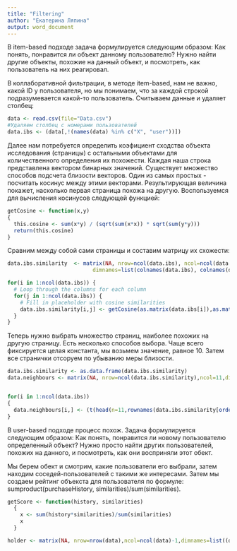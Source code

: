 ```yaml
---
title: "Filtering"
author: "Екатерина Ляпина"
output: word_document
---
```


В item-based подходе задача формулируется следующим образом: Как понять, понравится ли объект данному пользователю? Нужно найти другие объекты, похожие на данный объект, и посмотреть, как пользователь на них реагировал.

В коллаборативной фильтрации, в методе item-based, нам не важно, какой ID у пользователя, но мы понимаем, что за каждой строкой подразумевается какой-то пользователь. Считываем данные и удаляет столбец:
```r
data <- read.csv(file="Data.csv")
#Удаляем столбец с номерами пользователей
data.ibs <- (data[,!(names(data) %in% c("X", "user"))])
```


Далее нам потребуется определить коэфициент сходства объекта исследования (страницы) с остальными объектами для количественного определения их похожести.
Каждая наша строка представлена вектором бинарных значений. Существует множество способов подсчета близости векторов. Один из самых простых - посчитать косинус между этими векторами. Результирующая величина покажет, насколько первая страница похожа на другую. Воспользуемся для вычисления косинусов следующей функцией:
```r
getCosine <- function(x,y) 
{
  this.cosine <- sum(x*y) / (sqrt(sum(x*x)) * sqrt(sum(y*y)))
  return(this.cosine)
}
```


Сравним между собой сами страницы и составим матрицу их схожести:
```r
data.ibs.similarity  <- matrix(NA, nrow=ncol(data.ibs), ncol=ncol(data.ibs),
                           dimnames=list(colnames(data.ibs), colnames(data.ibs)))

for(i in 1:ncol(data.ibs)) {
  # Loop through the columns for each column
  for(j in 1:ncol(data.ibs)) {
    # Fill in placeholder with cosine similarities
    data.ibs.similarity[i,j] <- getCosine(as.matrix(data.ibs[i]),as.matrix(data.ibs[j]))
  }
}
```


Теперь нужно выбрать множество страниц, наиболее похожих на другую страницу. Есть несколько способов выбора. Чаще всего фиксируется целая константа, мы возьмем значение, равное 10. Затем все странички отсоруем по убыванию меры близости.

```r
data.ibs.similarity <- as.data.frame(data.ibs.similarity)
data.neighbours <- matrix(NA, nrow=ncol(data.ibs.similarity),ncol=11,dimnames=list(colnames(data.ibs.similarity)))


for(i in 1:ncol(data.ibs)) 
{
  data.neighbours[i,] <- (t(head(n=11,rownames(data.ibs.similarity[order(data.ibs.similarity[,i],decreasing=TRUE),][i]))))
}
```


В user-based подходе процесс похож. Задача формулируется следующим образом: Как понять, понравится ли новому пользователю определенный объект? Нужно просто найти других пользователей, похожих на данного, и посмотреть, как они восприняли этот обект.

Мы берем обект и смотрим, какие пользователи его выбрали, затем находим соседей-пользователей с такими же интересами. Затем мы создаем рейтинг объекста для пользователя по формуле: sumproduct(purchaseHistory, similarities)/sum(similarities).

```r
getScore <- function(history, similarities)
  {
    x <- sum(history*similarities)/sum(similarities)
    x
  }

holder <- matrix(NA, nrow=nrow(data),ncol=ncol(data)-1,dimnames=list((data$user),colnames(data[-1])))


```

